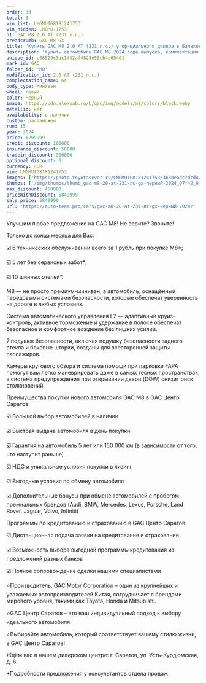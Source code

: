 ```yaml
---
order: 33
total: 1
vin_list: LMGMU1G81R1241753
vin_hidden: LMGMU-1753
h1: GAC M8 2.0 AT (231 л.с.)
breadcrumb: GAC M8 GX
title: 'Купить GAC M8 2.0 AT (231 л.с.) у официального дилера в Балаково'
description: 'Купить автомобиль GAC M8 2024 года выпуска, комплектация GX, цвет - Черный, двигатель - 2.0 AT (231 л.с.) у официального дилера в г. Балаково. Стоимость данного автомобиля GAC M8 – 5849999'
unique_id: c68529c3ac1432af4825e55cb4e65401
mark_id: GAC
folder_id: 'M8'
modification_id: 2.0 AT (231 л.с.)
complectation_name: GX
body_type: Минивэн
wheel: левый
color: Черный
image: https://cdn.alexsab.ru/b/gac/img/models/m8/colors/black.webp
metallic: нет
availability: в наличии
custom: растаможен
run: 15
year: 2024
price: 6299999
credit_discount: 100000
insurance_discount: 50000
tradein_discount: 300000
optional_discount: 0
currency: RUR
vin: LMGMU1G81R1241753
images: ['https://photo.toyotasever.ru/LMGMU1G81R1241753/3b30eadc7dcd42f0d798b29fd7507f42.jpg', 'https://photo.toyotasever.ru/LMGMU1G81R1241753/a32fdb6e7183db910e5d8a3988712743.jpeg', 'https://photo.toyotasever.ru/LMGMU1G81R1241753/a0f0d7cbab94be4baddca7ba3a6ec6b7.jpeg', 'https://photo.toyotasever.ru/LMGMU1G81R1241753/09bd2b18f31c68caafbe9a197ac48e9f.jpeg', 'https://photo.toyotasever.ru/LMGMU1G81R1241753/511c45d77a20102a881ac12830efdd66.jpeg', 'https://photo.toyotasever.ru/LMGMU1G81R1241753/7c77b43e90a388693862cc9b15ab0898.jpeg', 'https://photo.toyotasever.ru/LMGMU1G81R1241753/b741faf0402a78129c45d54e78c17b2e.jpeg', 'https://photo.toyotasever.ru/LMGMU1G81R1241753/fa338740a471bd0924dc0f79e249a59b.jpeg', 'https://photo.toyotasever.ru/LMGMU1G81R1241753/f89690dce89537cc495f1c9fdfdfba93.jpeg', 'https://photo.toyotasever.ru/LMGMU1G81R1241753/bdc10852b90244a5504436d9e292db26.jpeg', 'https://photo.toyotasever.ru/LMGMU1G81R1241753/ed36e977d5fff4989f6e2f997bc6fcb4.jpeg', 'https://photo.toyotasever.ru/LMGMU1G81R1241753/0d1b1546490249b77842cd6c9d5dc547.jpeg', 'https://photo.toyotasever.ru/LMGMU1G81R1241753/2e7753dec57a5390e13924b992096d90.jpeg', 'https://photo.toyotasever.ru/LMGMU1G81R1241753/9900fbf9e86b14b341df5cb7c3cdf6ec.jpeg', 'https://photo.toyotasever.ru/LMGMU1G81R1241753/fcc9a7732c7b131fdfb1617c52f5d739.jpeg', 'https://photo.toyotasever.ru/LMGMU1G81R1241753/7fec4062dbaca45cfa7655133192554c.jpeg', 'https://photo.toyotasever.ru/LMGMU1G81R1241753/1df12ba6ae5922a19933b1e57e801f49.jpeg', 'https://photo.toyotasever.ru/LMGMU1G81R1241753/72a58eea765300fdbe7a1642827b0374.jpeg', 'https://photo.toyotasever.ru/LMGMU1G81R1241753/1902fa077d48af4021b5e52d931ca8c6.jpeg', 'https://photo.toyotasever.ru/LMGMU1G81R1241753/f706d719080c14d4846e49b47aa758f3.jpeg', 'https://photo.toyotasever.ru/LMGMU1G81R1241753/21afb3c1e96f2a9dff9d9bdf540bd49a.jpeg', 'https://photo.toyotasever.ru/LMGMU1G81R1241753/da862bfc79698b2d59dd4256be8421aa.jpeg', 'https://photo.toyotasever.ru/LMGMU1G81R1241753/755029d16586ceb9d3a340ce22bb3345.jpeg', 'https://photo.toyotasever.ru/LMGMU1G81R1241753/bfa1e54b0986c185972bc5150a80fbcc.jpeg', 'https://photo.toyotasever.ru/LMGMU1G81R1241753/2b2185206cadc752548c03c6f1ba7617.jpeg', 'https://photo.toyotasever.ru/LMGMU1G81R1241753/b0e618383969beab9fd37ffccb345c86.jpeg', 'https://photo.toyotasever.ru/LMGMU1G81R1241753/e7afefa4102247651b2f025c12ac4a4e.jpeg', 'https://photo.toyotasever.ru/LMGMU1G81R1241753/3a71738fe4aaf6ca23fee8122133549a.jpeg', 'https://photo.toyotasever.ru/LMGMU1G81R1241753/bbbad4bb4216fa4bb1c4334e386b3670.jpeg', 'https://photo.toyotasever.ru/LMGMU1G81R1241753/f9235abd698dc4c5594ffde2c1c14ce5.jpeg', 'https://photo.toyotasever.ru/LMGMU1G81R1241753/e3fceac74a4695bfd4b50f42dbd0b57a.jpeg', 'https://photo.toyotasever.ru/LMGMU1G81R1241753/67e1a6cda56c67ac7268e695aacc5bd9.jpeg', 'https://photo.toyotasever.ru/LMGMU1G81R1241753/4e8145deb36f51139cd707c9b1a6a749.jpeg', 'https://photo.toyotasever.ru/LMGMU1G81R1241753/0a351cd9b57f50700e6a34b35e57bd13.jpeg', 'https://photo.toyotasever.ru/LMGMU1G81R1241753/0b3c17696ff22b77597330ffb8cfba5d.jpeg']
thumbs: ['/img/thumbs/thumb_gac-m8-20-at-231-лс-gx-черный-2024_07f42_0.webp', '/img/thumbs/thumb_gac-m8-20-at-231-лс-gx-черный-2024_12743_1.webp', '/img/thumbs/thumb_gac-m8-20-at-231-лс-gx-черный-2024_ec6b7_2.webp', '/img/thumbs/thumb_gac-m8-20-at-231-лс-gx-черный-2024_48e9f_3.webp', '/img/thumbs/thumb_gac-m8-20-at-231-лс-gx-черный-2024_fdd66_4.webp']
max_discount: 450000
priceWithDiscount: 5849999
sale_price: 5849999
url: 'https://auto-team.pro/cars/gac-m8-20-at-231-лс-gx-черный-2024/'
---
```

<p>
 Улучшим любое предложение на GAC М8! Не верите? Звоните!
</p>
<p>
</p>
<p>
 Только до конца месяца для Вас:
</p>
<p>
</p>
<p>
 ☑️ 6 технических обслуживаний всего за 1 рубль при покупке М8*;
</p>
<p>
 ☑️ 5 лет без сервисных забот*;
</p>
<p>
 ☑️ 10 шинных отелей*.
</p>
<p>
</p>
<p>
 M8 — не просто премиум-минивэн, а автомобиль, оснащённый передовыми системами безопасности, которые обеспечат уверенность на дороге в любых условиях.
</p>
<p>
</p>
<p>
 Система автоматического управления L2 — адаптивный круиз-контроль, активное торможение и удержание в полосе обеспечат безопасное и комфортное вождение без лишних усилий.
</p>
<p>
</p>
<p>
 7 подушек безопасности, включая подушку безопасности заднего стекла и боковые шторки, созданы для всесторонней защиты пассажиров.
</p>
<p>
</p>
<p>
 Камеры кругового обзора и система помощи при парковке FAPA помогут вам легко маневрировать даже в самых тесных пространствах, а система предупреждения при открывании двери (DOW) снизит риск столкновений.
</p>
<p>
</p>
<p>
 Преимущества покупки нового автомобиля GAC M8 в GАС Центр Саратов:
</p>
<p>
 ☑️ Большой выбор автомобилей в наличии
</p>
<p>
 ☑️ Быстрая выдача автомобиля в день покупки
</p>
<p>
 ☑️ Гарантия на автомобиль 5 лет или 150 000 км (в зависимости от того, что наступит раньше)
</p>
<p>
 ☑️ НДС и уникальные условия покупки в лизинг
</p>
<p>
 ☑️ Выгодные условия по обмену автомобиля
</p>
<p>
 ☑️ Дополнительные бонусы при обмене автомобилей с пробегом премиальных брендов (Audi, BMW, Mercedes, Lexus, Porsche, Land Rover, Jaguar, Volvo, Infiniti)
</p>
<p>
</p>
<p>
 Программы по кредитованию и страхованию в GАС Центр Саратов:
</p>
<p>
 ☑️ Дистанционная подача заявки на кредитование и страхование
</p>
<p>
 ☑️ Возможность выбора выгодной программы кредитования из предложений разных банков
</p>
<p>
 ☑️ Полное сопровождение сделки нашими специалистами
</p>
<p>
</p>
<p>
 ⭐️Производитель: GAC Motor Corporation – один из крупнейших и уважаемых автопроизводителей Китая, сотрудничает с брендами мирового уровня, такими как Toyota, Honda и Mitsubishi.
</p>
<p>
 ⭐️GАС Центр Саратов – это ваш индивидуальный подход к выбору идеального автомобиля.
</p>
<p>
 ⭐️Выбирайте автомобиль, который соответствует вашему стилю жизни, в GАС Центр Саратов!
</p>
<p>
</p>
<p>
 Ждём вас в нашем дилерском центре: г. Саратов, ул. Усть-Курдюмская, д. 6.
</p>
<p>
</p>
<p>
 *Подробности предложения у консультантов отдела продаж
</p>
